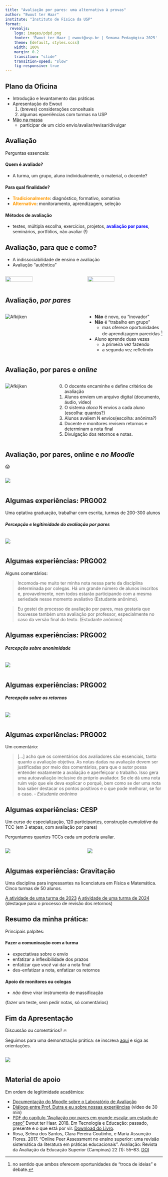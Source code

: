 ```yaml
---
title: "Avaliação por pares: uma alternativa à provas"
author: "Ewout ter Haar"
institute: "Instituto de Física da USP"
format: 
  revealjs:
    logo: images/pdpd.png
    footer: 'Ewout ter Haar | ewout@usp.br | Semana Pedagógica 2025'
    theme: [default, styles.scss]
    width: 100%
    margin: 0.2
    transition: "slide"
    transition-speed: "slow"
    fig-responsive: true
---
```


## Plano da Oficina

- Introdução e levantamento das práticas
- Apresentação do Ewout
  1. (breves) considerações conceituais
  1. algumas epxeriências com turmas na USP
- <a href="https://edisciplinas.usp.br/enrol/index.php?id=76069">Mão na massa</a>
  * participar de um ciclo envio/avaliar/revisar/divulgar


## Avaliação

Perguntas essencais:

::: {.incremental}
#### Quem é avaliado? 
  * A turma, um grupo, aluno individualmente, o material, o docente?

#### Para qual finalidade?
  * <span style="color:#ff9900;">**Tradicionalmente**</span>: diagnóstico, formativo, somativa
  * <span style="color:#ff9900;">**Alternativo**</span>: monitoramento, aprendizagem, seleção

#### Métodos de avaliação
 * testes, múltipla escolha, exercícios, projetos, <span style="color:blue;">**avaliação por pares**</span>, seminários, portfólios, não avaliar (!)

:::

## Avaliação, para que e como?

- A indissociabilidade de ensino e avaliação
- Avaliação "autêntica"

::: columns
::: {.column width="50%"}
![](images/speeltuin1.webp){width=60%}
:::

::: {.column width="50%"}
![](images/speeltuin2.webp){width=60%}
:::
:::


## Avaliação, *por pares*

::: columns
::: {.column width="50%"}
![](images/afkijken.jpg "Afkijken")
:::

::: {.column width="50%"}
- **Não** é novo, ou "inovador"
- **Não** é "trabalho em grupo"
  * mas oferece oportunidades de aprendizagem parecidas ^[no sentido que ambos oferecem oportunidades de "troca de ideias" e debate.]


- Aluno aprende duas vezes
  * a primeira vez fazendo
  * a segunda vez refletindo
:::
:::

## Avaliação, por pares e *online*

::: columns
::: {.column width="30%"}
![](images/pares.jpg "Afkijken")

:::
::: {.column width="70%" .incremental}

0. O docente encaminhe e define critérios de avaliação
1. Alunos enviem um arquivo digital (documento, áudio, vídeo)
2. O sistema *aloca* N envios a cada aluno (escolha: quantos?)
3. Alunos avaliem N envios(escolha: anônima?)
4. Docente e monitores revisem retornos e determinam a nota final
5. Divulgação dos retornos e notas.

:::

:::


## Avaliação, por pares, online e *no Moodle*

😱

:::  {.column width="80%" }
![](images/workshop.png){.lightbox}
:::

## Algumas experiências: PRG002

Uma optativa graduação, trabalhar com escrita, turmas de 200-300 alunos

##### Percepção e legitimidade do avaliação por pares

::: columns
![](images/legitimidade.png)
:::



## Algumas experiências: PRG002

Alguns comentários:


> Incomoda-me muito ter minha nota nessa parte da disciplina determinada por colegas. Há um grande número de alunos inscritos e, provavelmente, nem todos estarão participando com a mesma seriedade nesse momento avaliativo (Estudante anônimo).

> Eu gostei do processo de avaliação por pares, mas gostaria que houvesse também uma avaliação por professor, especialmente no caso da versão final do texto. (Estudante anônimo)


## Algumas experiências: PRG002

##### Percepção sobre anonimidade

::: columns
![](images/anonimidade.png)
:::


## Algumas experiências: PRG002

##### Percepção sobre os retornos

::: columns
![](images/retornos.png)
:::

## Algumas experiências: PRG002

Um comentário:

> [...] acho que os comentários dos avaliadores são essenciais, tanto quanto a avaliação objetiva. As notas dadas na avaliação devem ser justificadas por meio dos comentários, para que o autor possa entender exatamente a avaliação e aperfeiçoar o trabalho. Isso gera uma autoavaliação inclusive do próprio avaliador. Se ele dá uma nota ruim vejo que ele deva explicar o porquê, bem como se der uma nota boa saber destacar os pontos positivos e o que pode melhorar, se for o caso. - *Estudante anônimo*


## Algumas experiências: CESP

Um curso de especialização, 120 participantes, construção *cumulativa* da  TCC (em 3 etapas, com avaliação por pares)

Perguntamos quantos TCCs cada um poderia avaliar. 

::: columns
::: {.column width="50%"}

![](images/consultacesp22-1.png)

:::
::: {.column width="50%"}

![](images/consultacesp22-2.png)

:::

:::

## Algumas experiências: Gravitação 

Uma disciplina para ingressantes na licenciatura em Física e Matemática. Cinco turmas de 50 alunos. 

<a href="https://edisciplinas.usp.br/mod/workshop/view.php?id=5037026">A atividade de uma turma de 2023</a> 
<a href="https://edisciplinas.usp.br/mod/workshop/view.php?id=5366593">A atividade de uma turma de 2024</a> (destaque para o processo de revisão dos retornos)



## Resumo da minha prática:

Principais palpites:

::: {.incremental}
#### Fazer a comunicação com a turma

* expectativas sobre o envio
* enfatizar a inflexibilidade dos prazos
* enfatizar que *você* vai dar a nota final
* des-enfatizar a nota, enfatizar os retornos 

#### Apoio de monitores ou colegas

* *não* deve virar instrumento de massificação

(fazer um teste, sem pedir notas, só comentários)
:::

## Fim da Apresentação

Discussão ou comentários? 🔥

Seguimos para uma demonstração prática: se inscreva <a href="https://edisciplinas.usp.br/enrol/index.php?id=76069">aqui</a> e siga as orientações. 

:::  {.column width="60%" }
![](images/demo.png){.lightbox}
:::

## Material de apoio

Em ordem de legitimidade acadêmica:

* <a href="https://docs.moodle.org/405/en/Workshop_activity">Documentação do Moodle sobre o Laboratório de Avaliação</a>
* <a href="https://www.youtube.com/watch?v=D-FZzlfn9_w">Diálogo entre Prof. Dutra e eu sobre nossas experiências</a> (video de 30 min)
* <a href="http://fep.if.usp.br/~ewout/avaliacao-por-pares-prg0002.pdf">PDF do capítulo  “Avaliação por pares em grande escala: um estudo de caso”</a>  Ewout ter Haar. 2018. Em Tecnologia e Educação: passado, presente e o que está por vir. <a href="https://www.nied.unicamp.br/biblioteca/tecnologia-e-educacao-passado-presente-e-o-que-esta-por-vir/">Download do Livro</a>.
* Rosa, Selma dos Santos, Clara Pereira Coutinho, e Maria Assunção Flores. 2017. “Online Peer Assessment no ensino superior: uma revisão sistemática da literatura em práticas educacionais”. Avaliação: Revista da Avaliação da Educação Superior (Campinas) 22 (1): 55–83. <a href="https://doi.org/10.1590/s1414-40772017000100004">DOI</a>

